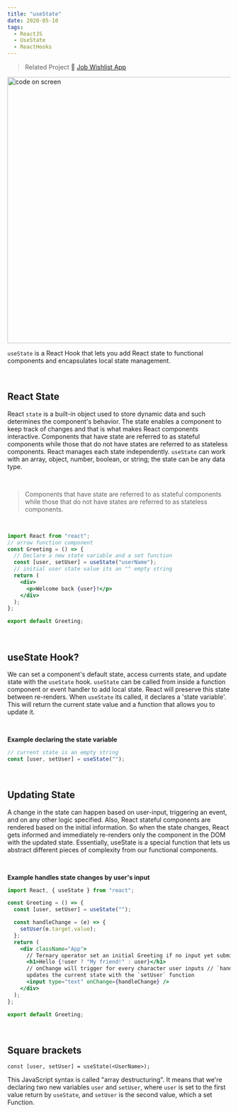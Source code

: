 ```yaml
---
title: "useState"
date: 2020-05-10
tags:
  - ReactJS
  - UseState
  - ReactHooks
---
```


> Related Project 🚀 <a href="https://rg6ug.csb.app/" target="_blank" rel="noopener noreferrer"> Job Wishlist App</a>

<img
  src="useStateimg.jpg"
  alt="code on screen"
  style="display: flex; margin: auto; overflow: hidden"
  width="600"
/>

`useState` is a React Hook that lets you add React state to functional components and encapsulates local state management.

<br />

## React State

React `state` is a built-in object used to store dynamic data and such determines the component's behavior. The state enables a component to keep track of changes and that is what makes React components interactive. Components that have state are referred to as stateful components while those that do not have states are referred to as stateless components. React manages each state independently. `useState` can work with an array, object, number, boolean, or string; the state can be any data type.

<br />

> Components that have state are referred to as stateful components while those that do not have states are referred to as stateless components.

<br />

```jsx
import React from "react";
// arrow function component
const Greeting = () => {
  // Declare a new state variable and a set function
  const [user, setUser] = useState("userName");
  // initial user state value its an "" empty string
  return (
    <div>
      <p>Welcome back {user}!</p>
    </div>
  );
};

export default Greeting;
```

<br />

## useState Hook?

We can set a component's default state, access currents state, and update state with the `useState` hook. `useState` can be called from inside a function component or event handler to add local state. React will preserve this state between re-renders. When `useState` its called, it declares a 'state variable'. This will return the current state value and a function that allows you to update it.

<br />

**Example declaring the state variable**

```jsx
// current state is an empty string
const [user, setUser] = useState("");
```

<br />

## Updating State

A change in the state can happen based on user-input, triggering an event, and on any other logic specified. Also, React stateful components are rendered based on the initial information. So when the state changes, React gets informed and immediately re-renders only the component in the DOM with the updated state. Essentially, useState is a special function that lets us abstract different pieces of complexity from our functional components.

<br />

**Example handles state changes by user's input**

```jsx
import React, { useState } from "react";

const Greeting = () => {
  const [user, setUser] = useState("");

  const handleChange = (e) => {
    setUser(e.target.value);
  };
  return (
    <div className="App">
      // Ternary operator set an initial Greeting if no input yet submitted
      <h1>Hello {!user ? "My friend!" : user}</h1>
      // onChange will trigger for every character user inputs // `handleChange`
      updates the current state with the `setUser` function
      <input type="text" onChange={handleChange} />
    </div>
  );
};

export default Greeting;
```

<br />

## Square brackets

`const [user, setUser] = useState(<UserName>);`

This JavaScript syntax is called "array destructuring". It means that we're declaring two new variables `user` and `setUser`, where `user` is set to the first value return by `useState`, and `setUser` is the second value, which a set Function.

<br />
